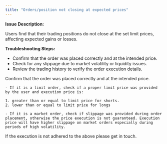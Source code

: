 ```yaml
---
title: "Orders/position not closing at expected prices"
---
```


**Issue Description:**

Users find that their trading positions do not close at the set limit prices, affecting expected gains or losses.

**Troubleshooting Steps:**

- Confirm that the order was placed correctly and at the intended price.
- Check for any slippage due to market volatility or liquidity issues.
- Review the trading history to verify the order execution details.

<Steps>
  <Step title="First Step">
    Confirm that the order was placed correctly and at the intended price.

    - If it is a limit order, check if a proper limit price was provided by the user and execution price is:

    1. greater than or equal to limit price for shorts.
    2. lower than or equal to limit price for longs

    - If it is a market order, check if slippage was provided during order placement, otherwise the price execution is not guaranteed. Execution price will have higher slippage on market orders especially during periods of high volatility.

  </Step>
  <Step title="Second Step">
    If the execution is not adhered to the above please get in touch.

 </Step>
</Steps>

